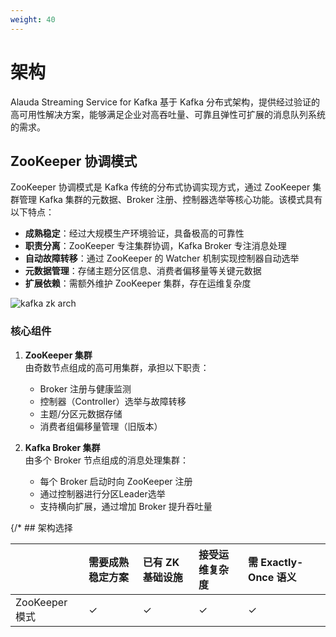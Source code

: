 ```yaml
---
weight: 40
---
```


# 架构

Alauda Streaming Service for Kafka 基于 Kafka 分布式架构，提供经过验证的高可用性解决方案，能够满足企业对高吞吐量、可靠且弹性可扩展的消息队列系统的需求。

## ZooKeeper 协调模式

ZooKeeper 协调模式是 Kafka 传统的分布式协调实现方式，通过 ZooKeeper 集群管理 Kafka 集群的元数据、Broker 注册、控制器选举等核心功能。该模式具有以下特点：

* **成熟稳定**：经过大规模生产环境验证，具备极高的可靠性
* **职责分离**：ZooKeeper 专注集群协调，Kafka Broker 专注消息处理
* **自动故障转移**：通过 ZooKeeper 的 Watcher 机制实现控制器自动选举
* **元数据管理**：存储主题分区信息、消费者偏移量等关键元数据
* **扩展依赖**：需额外维护 ZooKeeper 集群，存在运维复杂度

![kafka zk arch](./assets/zk_arch.png)

### 核心组件
1. **ZooKeeper 集群**  
   由奇数节点组成的高可用集群，承担以下职责：
   - Broker 注册与健康监测
   - 控制器（Controller）选举与故障转移
   - 主题/分区元数据存储
   - 消费者组偏移量管理（旧版本）

2. **Kafka Broker 集群**  
   由多个 Broker 节点组成的消息处理集群：
   - 每个 Broker 启动时向 ZooKeeper 注册
   - 通过控制器进行分区Leader选举
   - 支持横向扩展，通过增加 Broker 提升吞吐量


{/* ## 架构选择

|               | 需要成熟稳定方案 | 已有 ZK 基础设施 | 接受运维复杂度 | 需 Exactly-Once 语义 |
|:--------------|:----------------|:-----------------|:---------------|:---------------------|
| ZooKeeper 模式 | ✓               | ✓                | ✓              | ✓                    | */}
